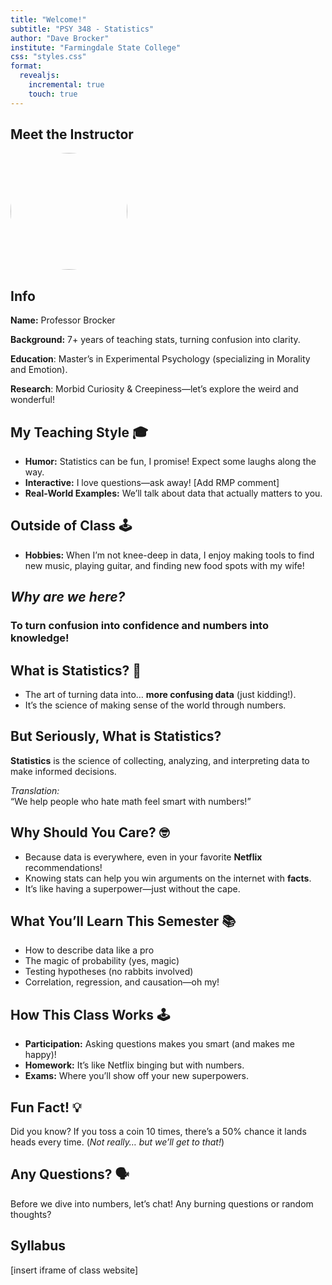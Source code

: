 ```yaml
---
title: "Welcome!"
subtitle: "PSY 348 - Statistics"
author: "Dave Brocker"
institute: "Farmingdale State College"
css: "styles.css"
format: 
  revealjs:
    incremental: true   
    touch: true
---
```


## Meet the Instructor

![](images/profile.jpeg){.profile style="border-radius:50%;" fig-align="center" width="187" height="187"}

```{=html}
<link rel="stylesheet" href="https://cdn.jsdelivr.net/npm/bootstrap-icons@1.11.3/font/bootstrap-icons.min.css">


<i class="bi bi-mortarboard"></i>
```
## Info

**Name:** Professor Brocker

**Background:** 7+ years of teaching stats, turning confusion into clarity.

**Education**: Master's in Experimental Psychology (specializing in Morality and Emotion).

**Research**: Morbid Curiosity & Creepiness—let's explore the weird and wonderful!

## My Teaching Style 🎓

-   **Humor:** Statistics can be fun, I promise! Expect some laughs along the way.
-   **Interactive:** I love questions—ask away! \[Add RMP comment\]
-   **Real-World Examples:** We’ll talk about data that actually matters to you.

## Outside of Class 🕹️

-   **Hobbies:** When I’m not knee-deep in data, I enjoy making tools to find new music, playing guitar, and finding new food spots with my wife!

## *Why are we here?*

### To turn confusion into **confidence** and numbers into **knowledge**!

## What is Statistics? 🤔

-   The art of turning data into... **more confusing data** (just kidding!).
-   It's the science of making sense of the world through numbers.

## But Seriously, What is Statistics?

**Statistics** is the science of collecting, analyzing, and interpreting data to make informed decisions.

*Translation:*\
"We help people who hate math feel smart with numbers!"

## Why Should You Care? 🤓

-   Because data is everywhere, even in your favorite **Netflix** recommendations!
-   Knowing stats can help you win arguments on the internet with **facts**.
-   It’s like having a superpower—just without the cape.

## What You'll Learn This Semester 📚

-   How to describe data like a pro
-   The magic of probability (yes, magic)
-   Testing hypotheses (no rabbits involved)
-   Correlation, regression, and causation—oh my!

## How This Class Works 🕹️

-   **Participation:** Asking questions makes you smart (and makes me happy)!
-   **Homework:** It's like Netflix binging but with numbers.
-   **Exams:** Where you'll show off your new superpowers.

## Fun Fact! 💡

Did you know? If you toss a coin 10 times, there's a 50% chance it lands heads every time. (*Not really... but we’ll get to that!*)

## Any Questions? 🗣️

Before we dive into numbers, let’s chat! Any burning questions or random thoughts?

## Syllabus

\[insert iframe of class website\]
